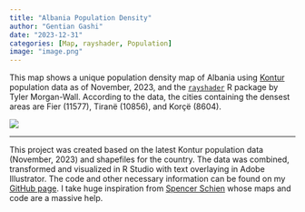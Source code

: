 ```yaml
---
title: "Albania Population Density"
author: "Gentian Gashi"
date: "2023-12-31"
categories: [Map, rayshader, Population]
image: "image.png"
---
```


This map shows a unique population density map of Albania using [Kontur](https://www.kontur.io/geospatial-datasets-catalog/) population data as of November, 2023, and the [`rayshader`](https://www.rayshader.com/) R package by Tyler Morgan-Wall. According to the data, the cities containing the densest areas are Fier (11577), Tiranë (10856), and Korçë (8604).

![](image.png)

------------------------------------------------------------------------

This project was created based on the latest Kontur population data (November, 2023) and shapefiles for the country. The data was combined, transformed and visualized in R Studio with text overlaying in Adobe Illustrator. The code and other necessary information can be found on my [GitHub page](https://github.com/gentiang/population_density). I take huge inspiration from [Spencer Schien](https://github.com/Pecners) whose maps and code are a massive help.

